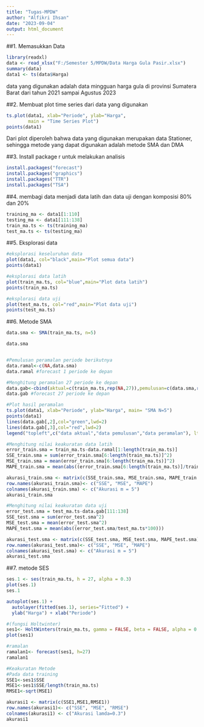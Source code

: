 ---
title: "Tugas-MPDW"
author: "Alfikri Ihsan"
date: "2023-09-04"
output: html_document
---

##1. Memasukkan Data
```{r}
library(readxl)
data <- read_xlsx("F:/Semester 5/MPDW/Data Harga Gula Pasir.xlsx")
summary(data)
data1 <- ts(data$Harga)


```
data yang digunakan adalah data mingguan  harga gula di provinsi Sumatera Barat dari tahun 2021 sampai Agustus 2023

##2. Membuat plot time series dari data yang digunakan
```{r}
ts.plot(data1, xlab="Periode", ylab="Harga", 
        main = "Time Series Plot")
points(data1)
```
Dari plot diperoleh bahwa data yang digunakan merupakan data Stationer, sehingga metode yang dapat digunakan adalah metode SMA dan DMA

##3. Install package r untuk melakukan analisis
```{r}
install.packages("forecast")
install.packages("graphics")
install.packages("TTR")
install.packages("TSA")
```
##4. membagi data menjadi data latih dan data uji dengan komposisi 80% dan 20%
```{r}
training_ma <- data1[1:110]
testing_ma <- data1[111:138]
train_ma.ts <- ts(training_ma)
test_ma.ts <- ts(testing_ma)
```

##5. Eksplorasi data
```{r}
#eksplorasi keseluruhan data
plot(data1, col="black",main="Plot semua data")
points(data1)

#eksplorasi data latih
plot(train_ma.ts, col="blue",main="Plot data latih")
points(train_ma.ts)

#eksplorasi data uji
plot(test_ma.ts, col="red",main="Plot data uji")
points(test_ma.ts)


```
##6. Metode SMA
```{r}
data.sma <- SMA(train_ma.ts, n=5)

data.sma



```


```{r}
#Pemulusan peramalan periode berikutnya
data.ramal<-c(NA,data.sma)
data.ramal #forecast 1 periode ke depan
```
```{r}
#Menghitung peramalan 27 periode ke depan
data.gab<-cbind(aktual=c(train_ma.ts,rep(NA,27)),pemulusan=c(data.sma,rep(NA,27)),ramalan=c(data.ramal,rep(data.ramal[length(data.ramal)],26)))
data.gab #forecast 27 periode ke depan
```
```{r}
#Plot hasil peramalan
ts.plot(data1, xlab="Periode", ylab="Harga", main= "SMA N=5")
points(data1)
lines(data.gab[,2],col="green",lwd=2)
lines(data.gab[,3],col="red",lwd=2)
legend("topleft",c("data aktual","data pemulusan","data peramalan"), lty=8, col=c("black","green","red"), cex=0.5)
```
```{r}
#Menghitung nilai keakuratan data latih
error_train.sma = train_ma.ts-data.ramal[1:length(train_ma.ts)]
SSE_train.sma = sum(error_train.sma[6:length(train_ma.ts)]^2)
MSE_train.sma = mean(error_train.sma[6:length(train_ma.ts)]^2)
MAPE_train.sma = mean(abs((error_train.sma[6:length(train_ma.ts)]/train_ma.ts[6:length(train_ma.ts)])*100))

akurasi_train.sma <- matrix(c(SSE_train.sma, MSE_train.sma, MAPE_train.sma))
row.names(akurasi_train.sma)<- c("SSE", "MSE", "MAPE")
colnames(akurasi_train.sma) <- c("Akurasi m = 5")
akurasi_train.sma
```
```{r}
#Menghitung nilai keakuratan data uji
error_test.sma = test_ma.ts-data.gab[111:138]
SSE_test.sma = sum(error_test.sma^2)
MSE_test.sma = mean(error_test.sma^2)
MAPE_test.sma = mean(abs((error_test.sma/test_ma.ts*100)))

akurasi_test.sma <- matrix(c(SSE_test.sma, MSE_test.sma, MAPE_test.sma))
row.names(akurasi_test.sma)<- c("SSE", "MSE", "MAPE")
colnames(akurasi_test.sma) <- c("Akurasi m = 5")
akurasi_test.sma
```
##7. metode SES
```{r}
ses.1 <- ses(train_ma.ts, h = 27, alpha = 0.3)
plot(ses.1)
ses.1
```
```{r}
autoplot(ses.1) +
  autolayer(fitted(ses.1), series="Fitted") +
  ylab("Harga") + xlab("Periode")
```
```{r}
#(fungsi Holtwinter)
ses1<- HoltWinters(train_ma.ts, gamma = FALSE, beta = FALSE, alpha = 0.3)
plot(ses1)

#ramalan
ramalan1<- forecast(ses1, h=27)
ramalan1
```
```{r}
#Keakuratan Metode
#Pada data training
SSE1<-ses1$SSE
MSE1<-ses1$SSE/length(train_ma.ts)
RMSE1<-sqrt(MSE1)

akurasi1 <- matrix(c(SSE1,MSE1,RMSE1))
row.names(akurasi1)<- c("SSE", "MSE", "RMSE")
colnames(akurasi1) <- c("Akurasi lamda=0.3")
akurasi1
```
```{r}

```

